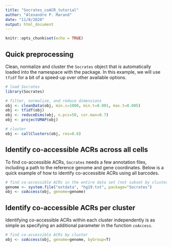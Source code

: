 ```yaml
---
title: "Socrates_coACR_tutorial"
author: "Alexandre P. Marand"
date: "11/8/2020"
output: html_document
---
```


```r
knitr::opts_chunk$set(echo = TRUE)
```

## Quick preprocessing

Clean, normalize and cluster the `Socrates` object that is automatically loaded into the namespace with the package. In this example, we will use `tfidf` for a bit of a speed-up over other available options.

```r

# load Socrates
library(Socrates)

# filter, normalize, and reduce dimensions
obj <- cleanData(obj, min.c=1000, min.t=0.001, max.t=0.005)
obj <- tfidf(obj)
obj <- reduceDims(obj, n.pcs=50, cor.max=0.7)
obj <- projectUMAP(obj)

# cluster
obj <- callClusters(obj, res=0.6)

```



## Identify co-accessible ACRs across all cells

To find co-accessible ACRs, `Socrates` needs a few annotation files, including a path to the reference genome and gene coordinates. Below is a quick example of how to identify co-accessible ACRs using all barcodes.

```r

# find co-accessible ACRs in the entire data set (not subset by cluster)
genome <- system.file("extdata", "hg19.txt", package="Socrates")
obj <- coAccess(obj, genome=genome)

```



## Identify co-accessible ACRs per cluster

Identifying co-accessible ACRs within each cluster independently is as simple as specifying an additional parameter in the function `coAccess`.

```r

# find co-accessible ACRs by cluster
obj <- coAccess(obj, genome=genome, byGroup=T)

```


